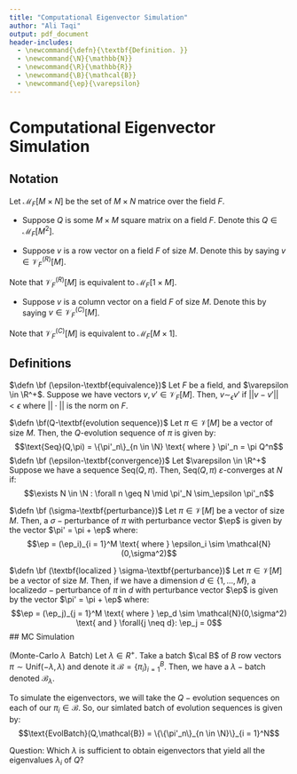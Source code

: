 ```yaml
---
title: "Computational Eigenvector Simulation"
author: "Ali Taqi"
output: pdf_document
header-includes: 
  - \newcommand{\defn}{\textbf{Definition. }}
  - \newcommand{\N}{\mathbb{N}}
  - \newcommand{\R}{\mathbb{R}}
  - \newcommand{\B}{\mathcal{B}}
  - \newcommand{\ep}{\varepsilon}
---
```


# Computational Eigenvector Simulation

## Notation

Let $\mathcal{M}_F[M \times N]$ be the set of $M \times N$ matrice over the field $F$.

- Suppose $Q$ is some $M \times M$ square matrix on a field $F$. Denote this $Q \in \mathcal{M}_F[M^2]$.

- Suppose $v$ is a row vector on a field $F$ of size $M$. Denote this by saying $v \in \mathcal{V}_F^{(R)}[M]$. 

Note that $\mathcal{V}_F^{(R)}[M]$ is equivalent to $\mathcal{M}_F[1 \times M]$.

- Suppose $v$ is a column vector on a field $F$ of size $M$. Denote this by saying $v \in \mathcal{V}_F^{(C)}[M]$. 

Note that $\mathcal{V}_F^{(C)}[M]$ is equivalent to $\mathcal{M}_F[M \times 1]$.

## Definitions

$\defn \bf (\epsilon-\textbf{equivalence})$ Let $F$ be a field, and  $\varepsilon \in \R^+$. Suppose we have vectors $v, v' \in \mathcal{V}_F[M]$. Then, $v \sim_\epsilon v'$ if $||v - v'|| < \epsilon$ where $|| \cdot ||$ is the norm on $F$.

$\defn \bf(Q-\textbf{evolution sequence})$ Let $\pi \in \mathcal{V}[M]$ be a vector of size $M$. Then, the $Q$-evolution sequence of $\pi$ is given by:
$$\text{Seq}(Q,\pi) = \{\pi'_n\}_{n \in \N} \text{ where } \pi'_n = \pi Q^n$$
$\defn \bf (\epsilon-\textbf{convergence})$ Let $\varepsilon \in \R^+$ Suppose we have a sequence $\text{Seq}(Q,\pi)$. Then, $\text{Seq}(Q,\pi)$ $\varepsilon$-converges at $N$ if:
$$\exists N \in \N : \forall n \geq N \mid  \pi'_N \sim_\epsilon \pi'_n$$

$\defn \bf (\sigma-\textbf{perturbance})$ Let $\pi \in \mathcal{V}[M]$ be a vector of size $M$. Then, a $\sigma-\text{perturbance}$ of $\pi$ with perturbance vector $\ep$ is given by the vector $\pi' = \pi + \ep$ where:
$$\ep = (\ep_i)_{i = 1}^M \text{ where } \epsilon_i \sim \mathcal{N}(0,\sigma^2)$$

$\defn \bf (\textbf{localized } \sigma-\textbf{perturbance})$ Let $\pi \in \mathcal{V}[M]$ be a vector of size $M$. Then, if we have a dimension $d \in \{1,\dots,M\}$, a $\text{localized} \sigma-\text{perturbance}$ of $\pi$ in $d$ with perturbance vector $\ep$ is given by the vector $\pi' = \pi + \ep$ where:
$$\ep = (\ep_j)_{j = 1}^M \text{ where } \ep_d \sim \mathcal{N}(0,\sigma^2) \text{ and } \forall{j \neq d}: \ep_j = 0$$
## MC Simulation

(Monte-Carlo $\lambda\,$ Batch) Let $\lambda \in R^+$. Take a batch $\cal B$ of $B$ row vectors $\pi \sim \text{Unif}(-\lambda,\lambda)$ and denote it $\mathcal{B} = \{\pi_i\}_{i=1}^B$. Then, we have a $\lambda-\text{batch}$ denoted $\mathcal{B}_\lambda$. 

To simulate the eigenvectors, we will take the $Q-\text{evolution sequences}$ on each of our $\pi_i \in \mathcal{B}$. So, our simlated batch of evolution sequences is given by: 
$$\text{EvolBatch}(Q,\mathcal{B}) = \{\{\pi'_n\}_{n \in \N}\}_{i = 1}^N$$

Question: Which $\lambda$ is sufficient to obtain eigenvectors that yield all the eigenvalues $\lambda_i$ of $Q$?




